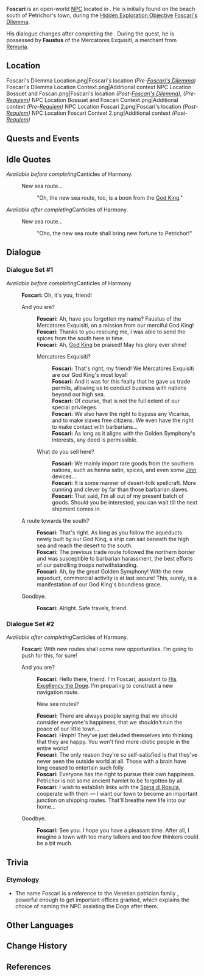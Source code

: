 {{Meta
<!-- Remove this template after adding the missing info -->
|missing_NPC_profile  = yes
}}
{{Character Infobox
|type             = Open-World NPC
|image            = NPC Foscari.png
|realname         = <!-- Optional, if different from in-game name -->
|deceased         = <!-- Past (for deceased prior to events of the game) or free response -->
|region           = Fontaine
|location         = Fontaine
|affiliation      = 
|title            = Assistant to the "Doge"

|voiceEN          = [[imdb:nm8927279|Nicholas Corda]]<ref>Twitter: [https://twitter.com/dill_vo/status/1785740330014478528 EN VA Self Announcement]</ref>
|voiceCN          = 
|voiceJP          = 
|voiceKR          = 
|dialoguereward   = 
}}
'''Foscari''' is an open-world [[NPC]] located in {{Location|Petrichor}}. He is initially found on the beach south of Petrichor's town, during the [[Hidden Exploration Objective]] [[Foscari's Dilemma]].

His dialogue changes after completing the {{Quest|Canticles of Harmony}}. During the quest, he is possessed by '''Faustus''' of the Mercatores Exquisiti, a merchant from [[Remuria]].

==Location==
<gallery>
Foscari's Dilemma Location.png|Foscari's location ''(Pre-[[Foscari's Dilemma]])''
Foscari's Dilemma Location Context.png|Additional context
NPC Location Bossuet and Foscari.png|Foscari's location ''(Post-[[Foscari's Dilemma]]), (Pre-[[Requiem]])''
NPC Location Bossuet and Foscari Context.png|Additional context ''(Pre-[[Requiem]])''
NPC Location Foscari 2.png|Foscari's location ''(Post-[[Requiem]])''
NPC Location Foscari Context 2.png|Additional context ''(Post-[[Requiem]])''
</gallery>
<!--
==Profile==
Detailed story/lore information goes here.
''(To be added.)''

===Appearance===
Keep appearance section short and concise. Limit to 2 paragraphs with 3-4 sentences each.
''(To be added.)''
-->

==Quests and Events==
{{Quests and Events}}

==Idle Quotes==
''Available before completing ''Canticles of Harmony''.''
{{Dialogue Start}}
: {{DIcon|Idle}} New sea route...
:: {{A|VO Foscari 01.ogg}} "Oh, the new sea route, too, is a boon from the [[Remus|God King]]."
{{Dialogue End}}

''Available after completing ''Canticles of Harmony''.''
{{Dialogue Start}}
: {{DIcon|Idle}} New sea route... 
:: {{A|VO Foscari 02.ogg}} "Oho, the new sea route shall bring new fortune to Petrichor!"
{{Dialogue End}}

==Dialogue==
===Dialogue Set #1===
''Available before completing ''Canticles of Harmony''.''
{{Dialogue Start}}
:'''Foscari:''' Oh, it's you, friend!
:{{DIcon}} And you are?
::'''Foscari:''' Ah, have you forgotten my name? Faustus of the Mercatores Exquisiti, on a mission from our merciful God King!
::'''Foscari:''' Thanks to you rescuing me, I was able to send the spices from the south here in time.
::'''Foscari:''' Ah, [[Remus|God King]] be praised! May his glory ever shine!
::{{DIcon}} Mercatores Exquisiti?
:::'''Foscari:''' That's right, my friend! We Mercatores Exquisiti are our God King's most loyal!
:::'''Foscari:''' And it was for this fealty that he gave us trade permits, allowing us to conduct business with nations beyond our high sea.
:::'''Foscari:''' Of course, that is not the full extent of our special privileges.
:::'''Foscari:''' We also have the right to bypass any Vicarius, and to make slaves free citizens. We even have the right to make contact with barbarians...
:::'''Foscari:''' As long as it aligns with the Golden Symphony's interests, any deed is permissible.
::{{DIcon}} What do you sell here?
:::'''Foscari:''' We mainly import rare goods from the southern nations, such as henna satin, spices, and even some [[Jinn]] devices...
:::'''Foscari:''' It is some manner of desert-folk spellcraft. More cunning and clever by far than those barbarian slaves.
:::'''Foscari:''' That said, I'm all out of my present batch of goods. Should you be interested, you can wait till the next shipment comes in.
:{{DIcon}} A route towards the south?
::'''Foscari:''' That's right. As long as you follow the aqueducts newly built by our God King, a ship can sail beneath the high sea and reach the desert to the south.
::'''Foscari:''' The previous trade route followed the northern border and was susceptible to barbarian harassment, the best efforts of our patrolling troops notwithstanding.
::'''Foscari:''' Ah, by the great Golden Symphony! With the new aqueduct, commercial activity is at last secure! This, surely, is a manifestation of our God King's boundless grace.
:{{DIcon}} Goodbye.
::'''Foscari:''' Alright. Safe travels, friend.
{{Dialogue End}}

===Dialogue Set #2===
''Available after completing ''Canticles of Harmony''.''
{{Dialogue Start}}
:'''Foscari:''' With new routes shall come new opportunities. I'm going to push for this, for sure!
:{{DIcon}} And you are?
::'''Foscari:''' Hello there, friend. I'm Foscari, assistant to [[Tiepolo|His Excellency the Doge]]. I'm preparing to construct a new navigation route. 
::{{DIcon}} New sea routes?
::'''Foscari:''' There are always people saying that we should consider everyone's happiness, that we shouldn't ruin the peace of our little town...
::'''Foscari:''' Hmph! They've just deluded themselves into thinking that they are happy. You won't find more idiotic people in the entire world!
::'''Foscari:''' The only reason they're so self-satisfied is that they've never seen the outside world at all. Those with a brain have long ceased to entertain such folly.
::'''Foscari:''' Everyone has the right to pursue their own happiness. Petrichor is not some ancient hamlet to be forgotten by all.
::'''Foscari:''' I wish to establish links with the [[Spina di Rosula]], cooperate with them &mdash; I want our town to become an important junction on shipping routes. That'll breathe new life into our home...
:{{DIcon}} Goodbye.
::'''Foscari:''' See you. I hope you have a pleasant time. After all, I imagine a town with too many talkers and too few thinkers could be a bit much.
{{Dialogue End}} 

==Trivia==
===Etymology===
* The name Foscari is a reference to the Venetian patrician family {{w|Foscari}}, powerful enough to get important offices granted, which explains the choice of naming the NPC assisting the Doge after them.

==Other Languages==
{{Other Languages|default_hidden=1
|en       = Foscari
|zhs      = 福斯卡里
|zhs_rm   = Fúsīkălĭ
|zht      = 福斯卡里
|zht_rm   = Fúsīkălĭ
|ja       = フォスカリ
|ja_rm    = Fosukari
|ko       = 포스카리
|ko_rm    = 
|es       = Foscari
|fr       = Foscari
|ru       = Фоскари
|th       = Foscari
|vi       = Foscari
|de       = Foscari
|id       = Foscari
|pt       = Foscari
|tr       = Foscari
|it       = Foscari
}}

==Change History==
{{Change History|4.6}}

==References==
{{Reflist}}
